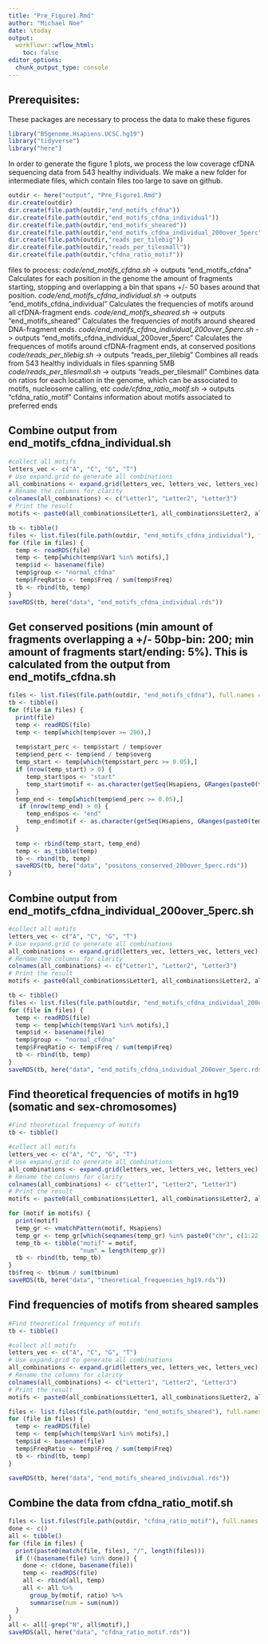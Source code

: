```yaml
---
title: "Pre_Figure1.Rmd"
author: "Michael Noe"
date: \today 
output:
  workflowr::wflow_html:
    toc: false
editor_options:
  chunk_output_type: console
---
```



## Prerequisites:

These packages are necessary to process the data to make these figures 

```r
library("BSgenome.Hsapiens.UCSC.hg19")
library("tidyverse")
library("here")
```


In order to generate the figure 1 plots, we process the low coverage cfDNA sequencing data from 543 healthy individuals. We make a new folder for intermediate files, which contain files too large to save on github.

```r
outdir <- here("output", "Pre_Figure1.Rmd")
dir.create(outdir)
dir.create(file.path(outdir,"end_motifs_cfdna"))
dir.create(file.path(outdir,"end_motifs_cfdna_individual"))
dir.create(file.path(outdir,"end_motifs_sheared"))
dir.create(file.path(outdir,"end_motifs_cfdna_individual_200over_5perc"))
dir.create(file.path(outdir,"reads_per_tilebig"))
dir.create(file.path(outdir,"reads_per_tilesmall"))
dir.create(file.path(outdir,"cfdna_ratio_motif"))
```


files to process:
  *code/end_motifs_cfdna.sh* -> outputs "end_motifs_cfdna"
    Calculates for each position in the genome the amount of fragments starting, stopping and overlapping a bin that spans +/- 50 bases around that position.
  *code/end_motifs_cfdna_individual.sh* -> outputs "end_motifs_cfdna_individual"
    Calculates the frequencies of motifs around all cfDNA-fragment ends.
  *code/end_motifs_sheared.sh* -> outputs "end_motifs_sheared"
    Calculates the frequencies of motifs around sheared DNA-fragment ends.
  *code/end_motifs_cfdna_individual_200over_5perc.sh* -> outputs "end_motifs_cfdna_individual_200over_5perc"
    Calculates the frequences of motifs around cfDNA-fragment ends, at conserved positions
  *code/reads_per_tilebig.sh* -> outputs "reads_per_tilebig"
    Combines all reads from 543 healthy individuals in files spanning 5MB
  *code/reads_per_tilesmall.sh* -> outputs "reads_per_tilesmall"
    Combines data on ratios for each location in the genome, which can be associated to motifs, nucleosome calling, etc
  *code/cfdna_ratio_motif.sh* -> outputs "cfdna_ratio_motif"
    Contains information about motifs associated to preferred ends


## Combine output from end_motifs_cfdna_individual.sh

```r
#collect all motifs
letters_vec <- c("A", "C", "G", "T")
# Use expand.grid to generate all combinations
all_combinations <- expand.grid(letters_vec, letters_vec, letters_vec)
# Rename the columns for clarity
colnames(all_combinations) <- c("Letter1", "Letter2", "Letter3")
# Print the result
motifs <- paste0(all_combinations$Letter1, all_combinations$Letter2, all_combinations$Letter3)

tb <- tibble()
files <- list.files(file.path(outdir, "end_motifs_cfdna_individual"), full.names = T)
for (file in files) {
  temp <- readRDS(file)
  temp <- temp[which(temp$Var1 %in% motifs),]
  temp$id <- basename(file)
  temp$group <- "normal_cfdna"
  temp$FreqRatio <- temp$Freq / sum(temp$Freq)
  tb <- rbind(tb, temp)
}
saveRDS(tb, here("data", "end_motifs_cfdna_individual.rds"))
```


## Get conserved positions (min amount of fragments overlapping a +/- 50bp-bin: 200; min amount of fragments start/ending: 5%). This is calculated from the output from end_motifs_cfdna.sh

```r
files <- list.files(file.path(outdir, "end_motifs_cfdna"), full.names = T)
tb <- tibble()
for (file in files) {
  print(file)
  temp <- readRDS(file)
  temp <- temp[which(temp$over >= 200),]
  
  temp$start_perc <- temp$start / temp$over
  temp$end_perc <- temp$end / temp$overg
  temp_start <- temp[which(temp$start_perc >= 0.05),]
  if (nrow(temp_start) > 0) {
     temp_start$pos <- "start"
     temp_start$motif <- as.character(getSeq(Hsapiens, GRanges(paste0(temp_start$seqnames, ":", temp_start$location - 1, "-", temp_start$location + 1), strand = "+")))
  }
  temp_end <- temp[which(temp$end_perc >= 0.05),]
   if (nrow(temp_end) > 0) {
     temp_end$pos <- "end"
     temp_end$motif <- as.character(getSeq(Hsapiens, GRanges(paste0(temp_end$seqnames, ":", temp_end$location - 1, "-", temp_end$location + 1), strand = "-")))
  }
  
  temp <- rbind(temp_start, temp_end)
  temp <- as_tibble(temp)
  tb <- rbind(tb, temp)
  saveRDS(tb, here("data", "positons_conserved_200over_5perc.rds"))
}
```


## Combine output from end_motifs_cfdna_individual_200over_5perc.sh

```r
#collect all motifs
letters_vec <- c("A", "C", "G", "T")
# Use expand.grid to generate all combinations
all_combinations <- expand.grid(letters_vec, letters_vec, letters_vec)
# Rename the columns for clarity
colnames(all_combinations) <- c("Letter1", "Letter2", "Letter3")
# Print the result
motifs <- paste0(all_combinations$Letter1, all_combinations$Letter2, all_combinations$Letter3)

tb <- tibble()
files <- list.files(file.path(outdir, "end_motifs_cfdna_individual_200over_5perc"), full.names = T)
for (file in files) {
  temp <- readRDS(file)
  temp <- temp[which(temp$Var1 %in% motifs),]
  temp$id <- basename(file)
  temp$group <- "normal_cfdna"
  temp$FreqRatio <- temp$Freq / sum(temp$Freq)
  tb <- rbind(tb, temp)
}
saveRDS(tb, here("data", "end_motifs_cfdna_individual_200over_5perc.rds"))
```


## Find theoretical frequencies of motifs in hg19 (somatic and sex-chromosomes)

```r
#Find theoretical frequency of motifs
tb <- tibble()

#collect all motifs
letters_vec <- c("A", "C", "G", "T")
# Use expand.grid to generate all combinations
all_combinations <- expand.grid(letters_vec, letters_vec, letters_vec)
# Rename the columns for clarity
colnames(all_combinations) <- c("Letter1", "Letter2", "Letter3")
# Print the result
motifs <- paste0(all_combinations$Letter1, all_combinations$Letter2, all_combinations$Letter3)

for (motif in motifs) {
  print(motif)
  temp_gr <- vmatchPattern(motif, Hsapiens)
  temp_gr <- temp_gr[which(seqnames(temp_gr) %in% paste0("chr", c(1:22, "X", "Y")))]
  temp_tb <- tibble("motif" = motif,
                    "num" = length(temp_gr))
  tb <- rbind(tb, temp_tb)
}
tb$freq <- tb$num / sum(tb$num)
saveRDS(tb, here("data", "theoretical_frequencies_hg19.rds"))
```


## Find frequencies of motifs from sheared samples

```r
#Find theoretical frequency of motifs
tb <- tibble()

#collect all motifs
letters_vec <- c("A", "C", "G", "T")
# Use expand.grid to generate all combinations
all_combinations <- expand.grid(letters_vec, letters_vec, letters_vec)
# Rename the columns for clarity
colnames(all_combinations) <- c("Letter1", "Letter2", "Letter3")
# Print the result
motifs <- paste0(all_combinations$Letter1, all_combinations$Letter2, all_combinations$Letter3)

files <- list.files(file.path(outdir, "end_motifs_sheared"), full.names = T)
for (file in files) {
  temp <- readRDS(file)
  temp <- temp[which(temp$Var1 %in% motifs),]
  temp$id <- basename(file)
  temp$FreqRatio <- temp$Freq / sum(temp$Freq)
  tb <- rbind(tb, temp)
}

saveRDS(tb, here("data", "end_motifs_sheared_individual.rds"))
```


## Combine the data from cfdna_ratio_motif.sh

```r
files <- list.files(file.path(outdir, "cfdna_ratio_motif"), full.names = T)
done <- c()
all <- tibble()
for (file in files) {
  print(paste0(match(file, files), "/", length(files)))
  if (!(basename(file) %in% done)) {
    done <- c(done, basename(file))
    temp <- readRDS(file)
    all <- rbind(all, temp)
    all <- all %>% 
      group_by(motif, ratio) %>%
      summarise(num = sum(num))
  }
}
all <- all[-grep("N", all$motif),]
saveRDS(all, here("data", "cfdna_ratio_motif.rds"))
```
